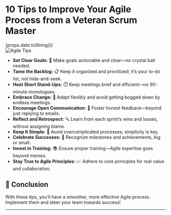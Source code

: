 # 10 Tips to Improve Your Agile Process from a Veteran Scrum Master

<div style={{ textAlign: "right" }}>{props.date.toString()}</div>

<img src="/5.jpg" alt="Agile Tips" />

-   **Set Clear Goals:** 🎯 Make goals actionable and clear—no crystal ball needed.
-   **Tame the Backlog:** 📋 Keep it organized and prioritized; it’s your to-do list, not hide-and-seek.
-   **Host Short Stand-Ups:** ⏱️ Keep meetings brief and efficient—no 90-minute monologues.
-   **Embrace Change:** 🌟 Adapt flexibly and avoid getting bogged down by endless meetings.
-   **Encourage Open Communication:** 💬 Foster honest feedback—beyond just replying to emails.
-   **Reflect and Retrospect:** 🔍 Learn from each sprint’s wins and losses, without assigning blame.
-   **Keep It Simple:** 🧩 Avoid overcomplicated processes; simplicity is key.
-   **Celebrate Successes:** 🎉 Recognize milestones and achievements, big or small.
-   **Invest in Training:** 📚 Ensure proper training—Agile expertise goes beyond memes.
-   **Stay True to Agile Principles:** 📈 Adhere to core principles for real value and collaboration.

## 🚀 **Conclusion**

With these tips, you’ll have a smoother, more effective Agile process. Implement them and steer your team towards success!

---
